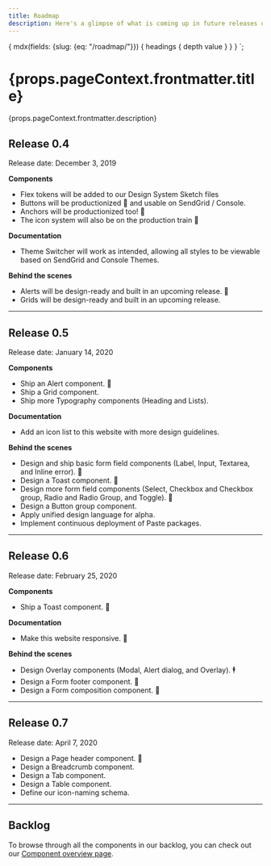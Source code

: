 ```yaml
---
title: Roadmap
description: Here's a glimpse of what is coming up in future releases of Paste. Unless explicitly mentioned, all roadmap dates are tentative and subject to change.
---
```



  {
    mdx(fields: {slug: {eq: "/roadmap/"}}) {
      headings {
        depth
        value
      }
    }
  }
`;

<contentwrapper>

<TableOfContents headings={props.data.mdx.headings} />

<content>

<h1>{props.pageContext.frontmatter.title}</h1>

<p>{props.pageContext.frontmatter.description}</p>

<Box>

## Release 0.4

Release date: December 3, 2019

**Components**

- Flex tokens will be added to our Design System Sketch files
- Buttons will be productionized 🎉 and usable on SendGrid / Console.
- Anchors will be productionized too! 🔗
- The icon system will also be on the production train 🚝

**Documentation**

- Theme Switcher will work as intended, allowing all styles to be viewable based on SendGrid and Console Themes.

**Behind the scenes**

- Alerts will be design-ready and built in an upcoming release. 🔔
- Grids will be design-ready and built in an upcoming release. 

---

## Release 0.5

Release date: January 14, 2020

**Components**

- Ship an Alert component. 🔔
- Ship a Grid component.
- Ship more Typography components (Heading and Lists).

**Documentation**

- Add an icon list to this website with more design guidelines.

**Behind the scenes**

- Design and ship basic form field components (Label, Input, Textarea, and Inline error). 📝
- Design a Toast component. 🍞
- Design more form field components (Select, Checkbox and Checkbox group, Radio and Radio Group, and Toggle). 📝
- Design a Button group component.
- Apply unified design language for alpha.
- Implement continuous deployment of Paste packages. 

---

## Release 0.6

Release date: February 25, 2020

**Components**

- Ship a Toast component. 🍞

**Documentation**

- Make this website responsive. 📱

**Behind the scenes**

- Design Overlay components (Modal, Alert dialog, and Overlay). 🕴
- Design a Form footer component. 📝
- Design a Form composition component. 📝

---

## Release 0.7

Release date: April 7, 2020

- Design a Page header component. 🎩
- Design a Breadcrumb component.
- Design a Tab component.
- Design a Table component.
- Define our icon-naming schema.

---

## Backlog

To browse through all the components in our backlog, you can check out our [Component overview page](/components).

</Box>

</content>

</contentwrapper>
